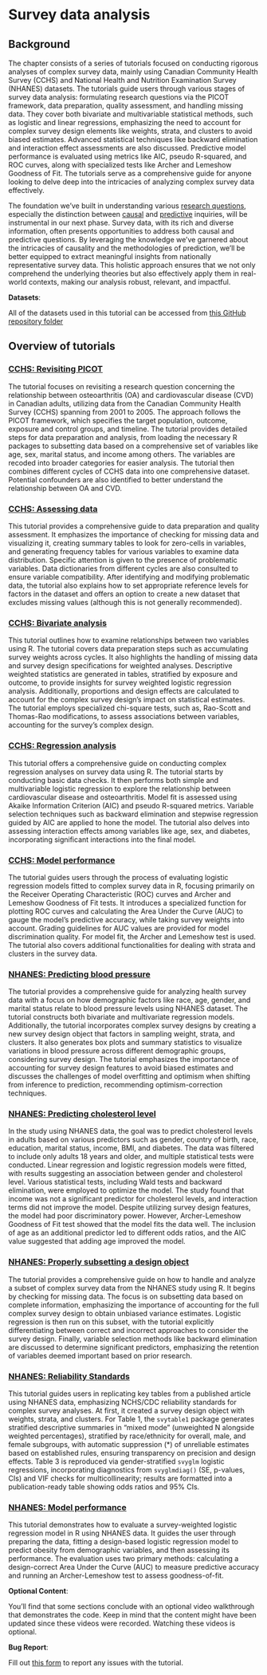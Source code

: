 # Survey data analysis {#lab04}

## Background

The chapter consists of a series of tutorials focused on conducting rigorous analyses of complex survey data, mainly using Canadian Community Health Survey (CCHS) and National Health and Nutrition Examination Survey (NHANES) datasets. The tutorials guide users through various stages of survey data analysis: formulating research questions via the PICOT framework, data preparation, quality assessment, and handling missing data. They cover both bivariate and multivariable statistical methods, such as logistic and linear regressions, emphasizing the need to account for complex survey design elements like weights, strata, and clusters to avoid biased estimates. Advanced statistical techniques like backward elimination and interaction effect assessments are also discussed. Predictive model performance is evaluated using metrics like AIC, pseudo R-squared, and ROC curves, along with specialized tests like Archer and Lemeshow Goodness of Fit. The tutorials serve as a comprehensive guide for anyone looking to delve deep into the intricacies of analyzing complex survey data effectively.

::: column-margin
The foundation we've built in understanding various [research questions](researchquestion.html), especially the distinction between [causal](confounding.html) and [predictive](predictivefactors.html) inquiries, will be instrumental in our next phase. Survey data, with its rich and diverse information, often presents opportunities to address both causal and predictive questions. By leveraging the knowledge we've garnered about the intricacies of causality and the methodologies of prediction, we'll be better equipped to extract meaningful insights from nationally representative survey data. This holistic approach ensures that we not only comprehend the underlying theories but also effectively apply them in real-world contexts, making our analysis robust, relevant, and impactful.
:::

::: callout-important
**Datasets**:

All of the datasets used in this tutorial can be accessed from [this GitHub repository folder](https://github.com/ehsanx/EpiMethods/tree/main/Data/surveydata)
:::

## Overview of tutorials

### [CCHS: Revisiting PICOT](surveydata1.html)

The tutorial focuses on revisiting a research question concerning the relationship between osteoarthritis (OA) and cardiovascular disease (CVD) in Canadian adults, utilizing data from the Canadian Community Health Survey (CCHS) spanning from 2001 to 2005. The approach follows the PICOT framework, which specifies the target population, outcome, exposure and control groups, and timeline. The tutorial provides detailed steps for data preparation and analysis, from loading the necessary R packages to subsetting data based on a comprehensive set of variables like age, sex, marital status, and income among others. The variables are recoded into broader categories for easier analysis. The tutorial then combines different cycles of CCHS data into one comprehensive dataset. Potential confounders are also identified to better understand the relationship between OA and CVD.

### [CCHS: Assessing data](surveydata2.html)

This tutorial provides a comprehensive guide to data preparation and quality assessment. It emphasizes the importance of checking for missing data and visualizing it, creating summary tables to look for zero-cells in variables, and generating frequency tables for various variables to examine data distribution. Specific attention is given to the presence of problematic variables. Data dictionaries from different cycles are also consulted to ensure variable compatibility. After identifying and modifying problematic data, the tutorial also explains how to set appropriate reference levels for factors in the dataset and offers an option to create a new dataset that excludes missing values (although this is not generally recommended).

### [CCHS: Bivariate analysis](surveydata3.html)

This tutorial outlines how to examine relationships between two variables using R. The tutorial covers data preparation steps such as accumulating survey weights across cycles. It also highlights the handling of missing data and survey design specifications for weighted analyses. Descriptive weighted statistics are generated in tables, stratified by exposure and outcome, to provide insights for survey weighted logistic regression analysis. Additionally, proportions and design effects are calculated to account for the complex survey design's impact on statistical estimates. The tutorial employs specialized chi-square tests, such as, Rao-Scott and Thomas-Rao modifications, to assess associations between variables, accounting for the survey's complex design.

### [CCHS: Regression analysis](surveydata4.html)

This tutorial offers a comprehensive guide on conducting complex regression analyses on survey data using R. The tutorial starts by conducting basic data checks. It then performs both simple and multivariable logistic regression to explore the relationship between cardiovascular disease and osteoarthritis. Model fit is assessed using Akaike Information Criterion (AIC) and pseudo R-squared metrics. Variable selection techniques such as backward elimination and stepwise regression guided by AIC are applied to hone the model. The tutorial also delves into assessing interaction effects among variables like age, sex, and diabetes, incorporating significant interactions into the final model.

### [CCHS: Model performance](surveydata5.html)

The tutorial guides users through the process of evaluating logistic regression models fitted to complex survey data in R, focusing primarily on the Receiver Operating Characteristic (ROC) curves and Archer and Lemeshow Goodness of Fit tests. It introduces a specialized function for plotting ROC curves and calculating the Area Under the Curve (AUC) to gauge the model's predictive accuracy, while taking survey weights into account. Grading guidelines for AUC values are provided for model discrimination quality. For model fit, the Archer and Lemeshow test is used. The tutorial also covers additional functionalities for dealing with strata and clusters in the survey data.

### [NHANES: Predicting blood pressure](surveydata6.html)

The tutorial provides a comprehensive guide for analyzing health survey data with a focus on how demographic factors like race, age, gender, and marital status relate to blood pressure levels using NHANES dataset. The tutorial constructs both bivariate and multivariate regression models. Additionally, the tutorial incorporates complex survey designs by creating a new survey design object that factors in sampling weight, strata, and clusters. It also generates box plots and summary statistics to visualize variations in blood pressure across different demographic groups, considering survey design. The tutorial emphasizes the importance of accounting for survey design features to avoid biased estimates and discusses the challenges of model overfitting and optimism when shifting from inference to prediction, recommending optimism-correction techniques.

### [NHANES: Predicting cholesterol level](surveydata7.html)

In the study using NHANES data, the goal was to predict cholesterol levels in adults based on various predictors such as gender, country of birth, race, education, marital status, income, BMI, and diabetes. The data was filtered to include only adults 18 years and older, and multiple statistical tests were conducted. Linear regression and logistic regression models were fitted, with results suggesting an association between gender and cholesterol level. Various statistical tests, including Wald tests and backward elimination, were employed to optimize the model. The study found that income was not a significant predictor for cholesterol levels, and interaction terms did not improve the model. Despite utilizing survey design features, the model had poor discriminatory power. However, Archer-Lemeshow Goodness of Fit test showed that the model fits the data well. The inclusion of age as an additional predictor led to different odds ratios, and the AIC value suggested that adding age improved the model.

### [NHANES: Properly subsetting a design object](surveydata8.html)

The tutorial provides a comprehensive guide on how to handle and analyze a subset of complex survey data from the NHANES study using R. It begins by checking for missing data. The focus is on subsetting data based on complete information, emphasizing the importance of accounting for the full complex survey design to obtain unbiased variance estimates. Logistic regression is then run on this subset, with the tutorial explicitly differentiating between correct and incorrect approaches to consider the survey design. Finally, variable selection methods like backward elimination are discussed to determine significant predictors, emphasizing the retention of variables deemed important based on prior research.

### [NHANES: Reliability Standards](surveydata9.html)

This tutorial guides users in replicating key tables from a published article using NHANES data, emphasizing NCHS/CDC reliability standards for complex survey analyses. At first, it created a survey design object with weights, strata, and clusters. For Table 1, the `svytable1` package generates stratified descriptive summaries in "mixed mode" (unweighted N alongside weighted percentages), stratified by race/ethnicity for overall, male, and female subgroups, with automatic suppression (\*) of unreliable estimates based on established rules, ensuring transparency on precision and design effects. Table 3 is reproduced via gender-stratified `svyglm` logistic regressions, incorporating diagnostics from `svyglmdiag()` (SE, p-values, CIs) and VIF checks for multicollinearity; results are formatted into a publication-ready table showing odds ratios and 95% CIs.

### [NHANES: Model performance](surveydata9c.html)

This tutorial demonstrates how to evaluate a survey-weighted logistic regression model in R using NHANES data. It guides the user through preparing the data, fitting a design-based logistic regression model to predict obesity from demographic variables, and then assessing its performance. The evaluation uses two primary methods: calculating a design-correct Area Under the Curve (AUC) to measure predictive accuracy and running an Archer-Lemeshow test to assess goodness-of-fit. 

::: callout-tip
**Optional Content**:

You'll find that some sections conclude with an optional video walkthrough that demonstrates the code. Keep in mind that the content might have been updated since these videos were recorded. Watching these videos is optional.
:::

::: callout-warning
**Bug Report**:

Fill out [this form](https://forms.gle/YSwuiebtb1E9wjHu9) to report any issues with the tutorial.
:::
